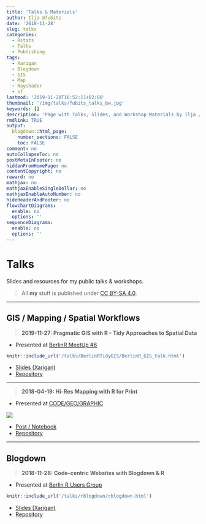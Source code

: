 ```yaml
---
title: 'Talks & Materials'
author: Ilja @fubits
date: '2018-11-28'
slug: talks
categories:
  - Rstats
  - Talks
  - Publishing
tags:
  - Xarigan
  - Blogdown
  - GIS
  - Map
  - Rayshader
  - sf
lastmod: '2019-11-28T16:52:11+02:00'
thumbnail: '/img/talks/fubits_talks_bw.jpg'
keywords: []
description: 'Page with Talks, Slides, and Workshop Materials by Ilja / fubits'
rmdlink: TRUE
output:
  blogdown::html_page:
    number_sections: FALSE
    toc: FALSE
comment: no
autoCollapseToc: no
postMetaInFooter: no
hiddenFromHomePage: no
contentCopyright: no
reward: no
mathjax: no
mathjaxEnableSingleDollar: no
mathjaxEnableAutoNumber: no
hideHeaderAndFooter: no
flowchartDiagrams:
  enable: no
  options: ''
sequenceDiagrams:
  enable: no
  options: ''
---
```


# Talks

Slides and resources for my public talks & workshops.

> All **my** stuff is published under [CC BY-SA 4.0](https://creativecommons.org/licenses/by-sa/4.0/){target="_blank"}.

___


## GIS / Mapping / Spatial Workflows

> **2019-11-27: Pragmatic GIS with R - Tidy Approaches to Spatial Data**

* Presented at [BerlinR MeetUp #6](https://www.meetup.com/de-DE/BerlinR-R-users-group/events/266157696/){target="_blank"}

```r
knitr::include_url('/talks/BerlinRTidyGIS/BerlinR_GIS_talk.html')
```

* [Slides (Xarigan)](BerlinRTidyGIS/BerlinR_GIS_talk.html#1)
* [Repository](https://github.com/ellocke/GithubPage/tree/master/static/talks/BerlinRTidyGIS)

___

> **2018-04-19: Hi-Res Mapping with R for Print**

* Presented at  [CODE/GEO/GRAPHIC](http://code-geo-graphic.com/){target="_blank"}

[![](/img/mapping_talk/map_affinity.jpg)](/post/r-low-budget-high-res-mapping-with-r-for-not-for-profit-print/ "Post / Notebook")

* [Post / Notebook](/post/r-low-budget-high-res-mapping-with-r-for-not-for-profit-print/)
* [Repository](https://github.com/ellocke/GithubPage/blob/master/content/post/)

___

## Blogdown

> **2018-11-28: Code-centric Websites with Blogdown & R**

* Presented at [Berlin R Users Group](https://www.meetup.com/de-DE/Berlin-R-Users-Group/events/256343177/){target="_blank"}

```r
knitr::include_url('/talks/rblogdown/rblogdown.html')
```

* [Slides (Xarigan)](rblogdown/rblogdown.html#1)
* [Repository](https://github.com/ellocke/GithubPage/tree/master/static/talks/rblogdown)
